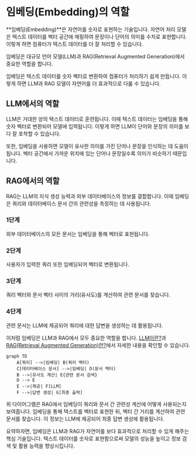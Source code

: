 
# 임베딩(Embedding)의 역할

**임베딩(Embedding)**은 자연어를 숫자로 표현하는 기술입니다. 자연어 처리 모델은 텍스트 데이터를 벡터 공간에 매핑하여 문장이나 단어의 의미를 수치로 표현합니다. 이렇게 하면 컴퓨터가 텍스트 데이터를 더 잘 처리할 수 있습니다.

임베딩은 대규모 언어 모델(LLM)과 RAG(Retrieval Augmented Generation)에서 중요한 역할을 합니다.

<Callout emoji="💡">
임베딩은 텍스트 데이터를 숫자 벡터로 변환하여 컴퓨터가 처리하기 쉽게 만듭니다. 이렇게 하면 LLM과 RAG 모델이 자연어를 더 효과적으로 다룰 수 있습니다.
</Callout>

## LLM에서의 역할

LLM은 거대한 양의 텍스트 데이터로 훈련됩니다. 이때 텍스트 데이터는 임베딩을 통해 숫자 벡터로 변환되어 모델에 입력됩니다. 이렇게 하면 LLM이 단어와 문장의 의미를 보다 잘 포착할 수 있습니다.

또한, 임베딩을 사용하면 모델이 유사한 의미를 가진 단어나 문장을 인식하는 데 도움이 됩니다. 벡터 공간에서 가까운 위치에 있는 단어나 문장일수록 의미가 비슷하기 때문입니다.

## RAG에서의 역할

RAG는 LLM의 지식 생성 능력과 외부 데이터베이스의 정보를 결합합니다. 이때 임베딩은 쿼리와 데이터베이스 문서 간의 관련성을 측정하는 데 사용됩니다.

<Steps>

### 1단계

외부 데이터베이스의 모든 문서는 임베딩을 통해 벡터로 표현됩니다.

### 2단계 

사용자가 입력한 쿼리 또한 임베딩되어 벡터로 변환됩니다.

### 3단계

쿼리 벡터와 문서 벡터 사이의 거리(유사도)를 계산하여 관련 문서를 찾습니다.

### 4단계 

관련 문서는 LLM에 제공되어 쿼리에 대한 답변을 생성하는 데 활용됩니다.

</Steps>

이처럼 임베딩은 LLM과 RAG에서 모두 중요한 역할을 합니다. [LLM이란?](/what-is-llm)과 [RAG(Retrieval Augmented Generation)란?](/what-is-rag)에서 자세한 내용을 확인할 수 있습니다.

```mermaid
graph TD
    A[쿼리] -->|임베딩| B(쿼리 벡터)
    C[데이터베이스 문서] -->|임베딩| D(문서 벡터)
    B -->|유사도 계산| E{관련 문서 검색}
    D --> E
    E -->|제공| F[LLM]
    F -->|답변 생성| G[최종 출력]
```

<Callout emoji="✏️">
위 다이어그램은 RAG에서 임베딩이 쿼리와 문서 간 관련성 계산에 어떻게 사용되는지 보여줍니다. 임베딩을 통해 텍스트를 벡터로 표현한 뒤, 벡터 간 거리를 계산하여 관련 문서를 찾습니다. 이 정보는 LLM에 제공되어 최종 답변 생성에 활용됩니다.
</Callout>

요약하자면, 임베딩은 LLM과 RAG가 자연어를 보다 효과적으로 처리할 수 있게 해주는 핵심 기술입니다. 텍스트 데이터를 숫자로 표현함으로써 모델의 성능을 높이고 정보 검색 및 활용 능력을 향상시킵니다.